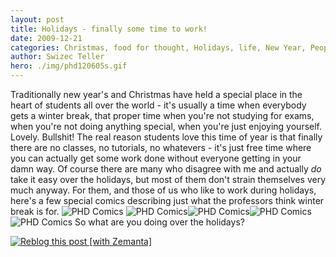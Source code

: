```yaml
---
layout: post
title: Holidays - finally some time to work!
date: 2009-12-21
categories: Christmas, food for thought, Holidays, life, New Year, People and Society
author: Swizec Teller
hero: ./img/phd120605s.gif
---
```


Traditionally new year's and Christmas have held a special place in the heart of students all over the world - it's usually a time when everybody gets a winter break, that proper time when you're not studying for exams, when you're not doing anything special, when you're just enjoying yourself. Lovely. Bullshit! The real reason students love this time of year is that finally there are no classes, no tutorials, no whatevers - it's just free time where you can actually get some work done without everyone getting in your damn way. Of course there are many who disagree with me and actually _do_ take it easy over the holidays, but most of them don't strain themselves very much anyway. For them, and those of us who like to work during holidays, here's a few special comics describing just what the professors think winter break is for. ![](./img/phd120605s.gif "PHD Comics") ![](./img/phd122107s.gif "PHD Comics")![](./img/phd122407s.gif "PHD Comics")![](./img/phd122607s.gif "PHD Comics")![](./img/phd122807s.gif "PHD Comics") So what are you doing over the holidays?

[![Reblog this post \[with Zemanta\]](http://img.zemanta.com/reblog_e.png?x-id=716c3e41-e420-46b9-ad53-d4fa30c57736)](http://reblog.zemanta.com/zemified/716c3e41-e420-46b9-ad53-d4fa30c57736/ "Reblog this post \[with Zemanta]")
